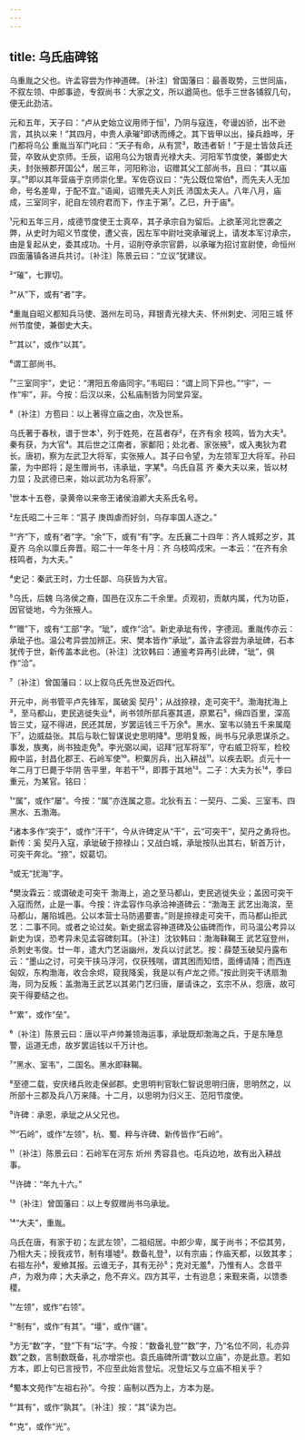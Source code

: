 ```yaml
---
---
---
```

title: 乌氏庙碑铭
---







乌重胤之父也。许孟容尝为作神道碑。〔补注〕曾国藩曰：最善取势，三世同庙，不叙左领、中郎事迹，专叙尚书：大家之文，所以遒简也。低手三世各铺叙几句，便无此劲洁。

元和五年，天子曰：“卢从史始立议用师于恒¹，乃阴与寇连，夸谩凶骄，出不逊言，其执以来！”其四月，中贵人承璀²即诱而缚之。其下皆甲以出，操兵趋哗，牙门都将乌公 重胤当军门叱曰：“天子有命，从有赏³，敢违者斩！”于是士皆敛兵还营，卒致从史京师。壬辰，诏用乌公为银青光禄大夫、河阳军节度使，兼御史大夫，封张掖郡开国公⁴，居三年，河阳称治，诏赠其父工部尚书，且曰：“其以庙享。”⁵即以其年营庙于京师崇化里。军佐窃议曰：“先公既位常伯⁶，而先夫人无加命，号名差卑，于配不宜。”语闻，诏赠先夫人刘氏 沛国太夫人。八年八月，庙成，三室同宇，祀自左领府君而下，作主于第⁷。乙巳，升于庙⁸。

¹元和五年三月，成德节度使王士真卒，其子承宗自为留后。上欲革河北世袭之弊，从史时为昭义节度使，遭父丧，因左军中尉吐突承璀说上，请发本军讨承宗，由是复起从史，委其成功。十月，诏削夺承宗官爵，以承璀为招讨宣尉使，命恒州四面藩镇各进兵共讨。〔补注〕陈景云曰：“立议”犹建议。

²“璀”，七罪切。

³“从”下，或有“者”字。

⁴重胤自昭义都知兵马使、潞州左司马，拜银青光禄大夫、怀州刺史、河阳三城 怀州节度使，兼御史大夫。

⁵“其以”，或作“以其”。

⁶谓工部尚书。

⁷“三室同宇”，史记：“渭阳五帝庙同宇。”韦昭曰：“谓上同下异也。”“宇”，一作“牢”，非。今按：后汉以来，公私庙制皆为同堂异室。

⁸〔补注〕方苞曰：以上著得立庙之由，次及世系。

乌氏著于春秋，谱于世本¹，列于姓苑，在莒者存²，在齐有余 枝鸣，皆为大夫³。秦有获，为大官⁴。其后世之江南者，家鄱阳；处北者、家张掖⁵，或入夷狄为君长。唐初，察为左武卫大将军，实张掖人。其子曰令望，为左领军卫大将军。孙曰蒙，为中郎将；是生赠尚书，讳承玼，字某⁶。乌氏自莒 齐 秦大夫以来，皆以材力显；及武德已来，始以武功为名将家⁷。

¹世本十五卷，录黄帝以来帝王诸侯洎卿大夫系氏名号。

²左氏昭二十三年：“莒子 庚舆虐而好剑，乌存率国人逐之。”

³“齐”下，或有“者”字。“余”下，或有“有”字。左氏襄二十四年：齐人城郏之岁，其夏齐 乌余以廪丘奔晋。昭二十一年冬十月：齐 乌枝鸣戍宋。一本云：“在齐有余 枝鸣者，为大夫。”

⁴史记：秦武王时，力士任鄙、乌获皆为大官。

⁵乌氏，后魏 乌洛侯之裔，国邑在汉东二千余里。贞观初，贡献内属，代为功臣，因官徙地，今为张掖人。

⁶“赠”下，或有“工部”字。“玼”，或作“洽”。新史承玼有传，字德润。重胤传亦云：承玼子也。温公考异尝加辨正。宋、樊本皆作“承玼”，盖许孟容尝为承玼碑，石本犹传于世，新传盖本此也。〔补注〕沈钦韩曰：通鉴考异再引此碑，“玼”，俱作“洽”。

⁷〔补注〕曾国藩曰：以上叙乌氏先世及近四代。

开元中，尚书管平卢先锋军，属破奚 契丹¹；从战捺禄，走可突干²。渤海扰海上³，至马都山，吏民逃徙失业⁴，尚书领所部兵塞其道，原累石⁵，绵四百里，深高皆三丈，寇不得进，民还其居，岁罢运钱三千万余⁶。黑水、室韦以骑五千来属麾下⁷，边威益张。其后与耿仁智谋说史思明降⁸。思明复叛，尚书与兄承恩谋杀之。事发，族夷，尚书独走免⁹。李光弼以闻，诏拜“冠军将军”，守右威卫将军，检校殿中监，封昌化郡王、石岭军使¹⁰。积粟厉兵，出入耕战¹¹。以疾去职。贞元十一年二月丁巳薨于华阴 告平里，年若干¹²，即葬于其地¹³。二子：大夫为长¹⁴，季曰重元，为某官。铭曰：

¹“属”，或作“屡”。今按：“属”亦连属之意。北狄有五：一契丹、二奚、三室韦、四黑水、五渤海。

²诸本多作“突于”，或作“汗干”，今从许碑定从“干”，云“可突干”，契丹之勇将也。新传：奚 契丹入寇，承玼破于捺禄山；又战白城，承玼按队出其右，斩首万计，可突干奔北。“捺”，奴葛切。

³或无“扰海”字。

⁴樊汝霖云：或谓破走可突干 渤海上，追之至马都山，吏民逃徙失业；盖因可突干入寇而然，止是一事。今按：许孟容作乌承洽神道碑云：“渤海王 武艺出海滨，至马都山，屠陷城邑。公以本营士马防遏要害。”则是捺禄走可突干，而马都山拒武艺：二事不同。或者之论过矣。新史据孟容神道碑及公庙碑而作，司马温公考异以新史为误，恐考异未见孟容碑刻耳。〔补注〕沈钦韩曰：渤海靺鞨王 武艺寇登州，杀刺史韦俊。廿一年，遣大门艺诣幽州，发兵以讨武艺。按：薛楚玉破契丹露布云：“墨山之讨，可突干挟马浮河，仅获残喘，谓其困而知悟，面缚请降；而西连匈奴，东构渤海，收合余烬，窥我降奚，我是以有卢龙之师。”按此则突干诱扇渤海，同为反叛：盖渤海王武艺以其弟门艺归唐，屡请诛之，玄宗不从，怨唐，故可突干得要结之也。

⁵“累”，或作“垒”。

⁶〔补注〕陈景云曰：唐以平卢帅兼领海运事，承玼既却渤海之兵，于是东陲息警，运道无虑，故岁罢运钱以千万计也。

⁷“黑水、室韦”，二国名。黑水即靺鞨。

⁸至德二载，安庆绪兵败走保邺郡。史思明判官耿仁智说思明归唐，思明然之，以所部十三郡及兵八万来降。十二月，以思明为归义王、范阳节度使。

⁹许碑：承恩，承玼之从父兄也。

¹⁰“石岭”，或作“左领”，杭、蜀、粹与许碑、新传皆作“石岭”。

¹¹〔补注〕陈景云曰：石岭军在河东 炘州 秀容县也。屯兵边地，故有出入耕战事。

¹²许碑：“年九十六。”

¹³〔补注〕曾国藩曰：以上专叙赠尚书乌承玼。

¹⁴“大夫”，重胤。

乌氏在唐，有家于初；左武左领¹，二祖绍居。中郎少卑，属于尚书；不偿其劳，乃相大夫；授我戎节，制有壃墟²。数备礼登³，以有宗庙；作庙天都，以致其孝；右祖左孙⁴，爰飨其报。云谁无子，其有无孙⁵；克对无羞⁶，乃惟有人。念昔平卢，为艰为瘁；大夫承之，危不弃义。四方其平，士有迨息；来觐来斋，以馈黍稷。

¹“左领”，或作“右领”。

²“制有”，或作“有其”。“壃”，或作“疆”。

³方无“数”字，“登”下有“坛”字。今按：“数备礼登”“数”字，乃“名位不同，礼亦异数”之数，言制数既备，礼亦增崇也。袁氏庙碑所谓“数以立庙”，亦是此意。若如方本，即上句已言授节，不应至此始言登坛。况登坛又与立庙不相关乎？

⁴蜀本文苑作“左祖右孙”。今按：庙制以西为上，方本为是。

⁵“其有”，或作“孰其”。〔补注〕按：“其”读为岂。

⁶“克”，或作“光”。